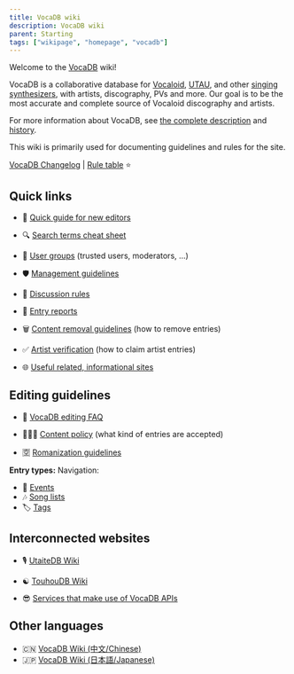 ---
title: VocaDB wiki
description: VocaDB wiki
parent: Starting
tags: ["wikipage", "homepage", "vocadb"]
---

Welcome to the [VocaDB](http://vocadb.net/) wiki!

VocaDB is a collaborative database for [Vocaloid](https://en.wikipedia.org/wiki/Vocaloid), [UTAU](https://en.wikipedia.org/wiki/Utau), and other [singing synthesizers](https://en.wikipedia.org/wiki/Speech_synthesis), with artists, discography, PVs and more. Our goal is to be the most accurate and complete source of Vocaloid discography and artists.

For more information about VocaDB, see [the complete description](/docs/footer/vocadb-what-is-it-for) and [history](/docs/documentation/vocadbs-history).

This wiki is primarily used for documenting guidelines and rules for the site.

[VocaDB Changelog](/docs/documentation/website-changelog) | [Rule table](/rules/table) ⭐

## Quick links

* 👶  [Quick guide for new editors](/docs/pinned/quick-guide-for-new-editors)
* 🔍 [Search terms cheat sheet](/docs/documentation/search-terms-cheat-sheet)
* 👥  [User groups](/docs/documentation/user-groups) (trusted users, moderators, ...)
* 🛡️   [Management guidelines](/docs/other-guidelines/management-guidelines)
* 💬  [Discussion rules](/docs/pinned/discussion-rules)

* 🏴 [Entry reports](/docs/pinned/entry-reports)
* 🗑️  [Content removal guidelines](/docs/other-guidelines/content-removal-guidelines) (how to remove entries)
* ✅  [Artist verification](/docs/artists/artist-verification) (how to claim artist entries)

* 🌐  [Useful related, informational sites](/docs/other/useful-related-informational-sites)

## Editing guidelines

* 🧾  [VocaDB editing FAQ](/docs/pinned/vocadb-editing-faq)
* 🕵🏻‍♂️ [Content policy](/docs/other-guidelines/content-policy) (what kind of entries are accepted)

* 🈳 [Romanization guidelines](/docs/other-guidelines/romanization-guidelines)

**Entry types:**
Navigation:

<Navigation />

* 📅 [Events](/docs/secondary-entry-types/events)
* 🎶 [Song lists](/docs/secondary-entry-types/song-lists)
* 🏷️ [Tags](/docs/secondary-entry-types/tags)

## Interconnected websites

* 🎙️ [UtaiteDB Wiki](/tags/utaitedb)
* ☯︎ [TouhouDB Wiki](/tags/touhoudb)

* 😎 [Services that make use of VocaDB APIs](/docs/documentation/services-that-make-use-of-vocadb-apis)

## Other languages

* 🇨🇳 [VocaDB Wiki (中文/Chinese)](/tags/chinese)
* 🇯🇵 [VocaDB Wiki (日本語/Japanese)](/tags/japanese)